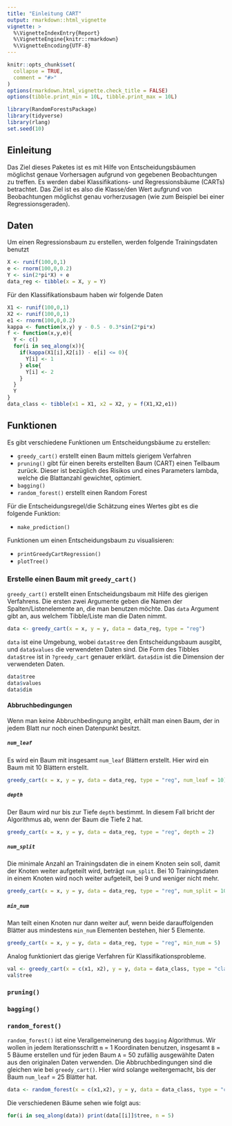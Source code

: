 ```yaml
---
title: "Einleitung CART"
output: rmarkdown::html_vignette
vignette: >
  %\VignetteIndexEntry{Report}
  %\VignetteEngine{knitr::rmarkdown}
  %\VignetteEncoding{UTF-8}
---
```


```r
knitr::opts_chunk$set(
  collapse = TRUE,
  comment = "#>"
)
options(rmarkdown.html_vignette.check_title = FALSE)
options(tibble.print_min = 10L, tibble.print_max = 10L)
```

```r
library(RandomForestsPackage)
library(tidyverse)
library(rlang)
set.seed(10)
```
## Einleitung
Das Ziel dieses Paketes ist es mit Hilfe von Entscheidungsbäumen möglichst genaue Vorhersagen aufgrund von gegebenen Beobachtungen zu treffen. Es werden dabei Klassifikations- und Regressionsbäume (CARTs) betrachtet. Das Ziel ist es also die Klasse/den Wert aufgrund von Beobachtungen möglichst genau vorherzusagen (wie zum Beispiel bei einer Regressionsgeraden).


## Daten
Um einen Regressionsbaum zu erstellen, werden folgende Trainingsdaten benutzt
```r
X <- runif(100,0,1)
e <- rnorm(100,0,0.2)
Y <- sin(2*pi*X) + e
data_reg <- tibble(x = X, y = Y)
```
Für den Klassifikationsbaum haben wir folgende Daten
```r
X1 <- runif(100,0,1)
X2 <- runif(100,0,1)
e1 <- rnorm(100,0,0.2)
kappa <- function(x,y) y - 0.5 - 0.3*sin(2*pi*x)
f <- function(x,y,e){
  Y <- c()
  for(i in seq_along(x)){
    if(kappa(X1[i],X2[i]) - e[i] <= 0){
      Y[i] <- 1
    } else{
      Y[i] <- 2
    }
  }
  Y
}
data_class <- tibble(x1 = X1, x2 = X2, y = f(X1,X2,e1))
```



## Funktionen
Es gibt verschiedene Funktionen um Entscheidungsbäume zu erstellen:

* `greedy_cart()` erstellt einen Baum mittels gierigem Verfahren
* `pruning()` gibt für einen bereits erstellten Baum (CART) einen Teilbaum zurück. Dieser ist bezüglich des Risikos und eines Parameters lambda, welche die Blattanzahl gewichtet, optimiert. 
* `bagging()`
* `random_forest()` erstellt einen Random Forest

Für die Entscheidungsregel/die Schätzung eines Wertes gibt es die folgende Funktion:

* `make_prediction()`

Funktionen um einen Entscheidungsbaum zu visualisieren:

* `printGreedyCartRegression()`
* `plotTree()`


### Erstelle einen Baum mit `greedy_cart()`
`greedy_cart()` erstellt einen Entscheidungsbaum mit Hilfe des gierigen Verfahrens. Die ersten zwei Argumente geben die Namen der Spalten/Listenelemente an, die man benutzen möchte. Das `data` Argument gibt an, aus welchem Tibble/Liste man die Daten nimmt.
```r
data <- greedy_cart(x = x, y = y, data = data_reg, type = "reg")
```
`data` ist eine Umgebung, wobei `data$tree` den Entscheidungsbaum ausgibt, und `data$values` die verwendeten Daten sind. Die Form des Tibbles `data$tree` ist in `?greedy_cart` genauer erklärt.
`data$dim` ist die Dimension der verwendeten Daten.
```r
data$tree
data$values
data$dim
```


#### Abbruchbedingungen
Wenn man keine Abbruchbedingung angibt, erhält man einen Baum, der in jedem Blatt nur noch einen Datenpunkt besitzt.

##### `num_leaf`
Es wird ein Baum mit insgesamt `num_leaf` Blättern erstellt. Hier wird ein Baum mit 10 Blättern erstellt.
```r
greedy_cart(x = x, y = y, data = data_reg, type = "reg", num_leaf = 10)
```

##### `depth`
Der Baum wird nur bis zur Tiefe `depth` bestimmt. In diesem Fall bricht der Algorithmus ab, wenn der Baum die Tiefe 2 hat.
```r
greedy_cart(x = x, y = y, data = data_reg, type = "reg", depth = 2)
```
##### `num_split`
Die minimale Anzahl an Trainingsdaten die in einem Knoten sein soll, damit der Knoten weiter aufgeteilt wird, beträgt `num_split`. Bei 10 Trainingsdaten in einem Knoten wird noch weiter aufgeteilt, bei 9 und weniger nicht mehr.
```r
greedy_cart(x = x, y = y, data = data_reg, type = "reg", num_split = 10)
```
##### `min_num`
Man teilt einen Knoten nur dann weiter auf, wenn beide darauffolgenden Blätter aus mindestens `min_num` Elementen bestehen, hier 5 Elemente.
```r
greedy_cart(x = x, y = y, data = data_reg, type = "reg", min_num = 5)
```

Analog funktioniert das gierige Verfahren für Klassifikationsprobleme.
```r
val <- greedy_cart(x = c(x1, x2), y = y, data = data_class, type = "class", depth = 3)
val$tree
```

### `pruning()`

### `bagging()`

### `random_forest()`
`random_forest()` ist eine Verallgemeinerung des `bagging` Algorithmus. Wir wollen in jedem Iterationsschritt `m` = 1 Koordinaten benutzen, insgesamt `B` = 5 Bäume erstellen und für jeden Baum `A` = 50 zufällig ausgewählte Daten aus den originalen Daten verwenden. Die Abbruchbedingungen sind die gleichen wie bei `greedy_cart()`. Hier wird solange weitergemacht, bis der Baum `num_leaf` = 25 Blätter hat.
```r
data <- random_forest(x = c(x1,x2), y = y, data = data_class, type = "class", B = 5, A = 50, m = 1, num_leaf = 25)
```
Die verschiedenen Bäume sehen wie folgt aus:
```r
for(i in seq_along(data)) print(data[[i]]$tree, n = 5)
```



